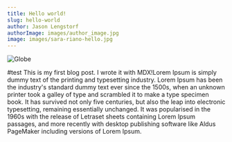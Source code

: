 ```yaml
---
title: Hello world!
slug: hello-world
author: Jason Lengstorf
authorImage: images/author_image.jpg
image: images/sara-riano-hello.jpg
---
```


![Globe](images/sara-riano-hello.jpg)

#test
This is my first blog post. I wrote it with MDX!Lorem Ipsum is simply dummy text of the printing and typesetting industry. Lorem Ipsum has been the industry's standard dummy text ever since the 1500s, when an unknown printer took a galley of type and scrambled it to make a type specimen book. It has survived not only five centuries, but also the leap into electronic typesetting, remaining essentially unchanged. It was popularised in the 1960s with the release of Letraset sheets containing Lorem Ipsum passages, and more recently with desktop publishing software like Aldus PageMaker including versions of Lorem Ipsum.


